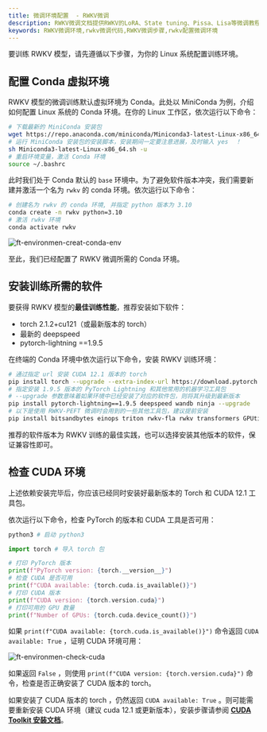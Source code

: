 ```yaml
---
title: 微调环境配置  - RWKV微调
description: RWKV微调文档提供RWKV的LoRA、State tuning、Pissa、Lisa等微调教程，通过微调RWKV模型，可以强化模型在特定任务上的表现，或者让模型扮演某个特定的角色。
keywords: RWKV微调环境,rwkv微调代码,RWKV微调步骤,rwkv配置微调环境
---
```



要训练 RWKV 模型，请先遵循以下步骤，为你的 Linux 系统配置训练环境。

##  配置 Conda 虚拟环境

RWKV 模型的微调训练默认虚拟环境为 Conda。此处以 MiniConda 为例，介绍如何配置 Linux 系统的 Conda 环境。在你的 Linux 工作区，依次运行以下命令：

``` bash copy
# 下载最新的 MiniConda 安装包
wget https://repo.anaconda.com/miniconda/Miniconda3-latest-Linux-x86_64.sh
# 运行 MiniConda 安装包的安装脚本，安装期间一定要注意进展，及时输入 yes  ！
sh Miniconda3-latest-Linux-x86_64.sh -u
# 重启环境变量，激活 Conda 环境
source ~/.bashrc
```
此时我们处于 Conda 默认的 `base` 环境中。为了避免软件版本冲突，我们需要新建并激活一个名为 `rwkv` 的 conda 环境。依次运行以下命令：

``` bash copy
# 创建名为 rwkv 的 conda 环境, 并指定 python 版本为 3.10
conda create -n rwkv python=3.10
# 激活 rwkv 环境
conda activate rwkv
```
![ft-environmen-creat-conda-env](./imgs/ft-environmen-creat-conda-env.png)

至此，我们已经配置了 RWKV 微调所需的 Conda 环境。

## 安装训练所需的软件

要获得 RWKV 模型的**最佳训练性能**，推荐安装如下软件：

- torch 2.1.2+cu121（或最新版本的 torch）
- 最新的 deepspeed
- pytorch-lightning ==1.9.5

在终端的 Conda 环境中依次运行以下命令，安装 RWKV 训练环境：

``` bash copy
# 通过指定 url 安装 CUDA 12.1 版本的 torch
pip install torch --upgrade --extra-index-url https://download.pytorch.org/whl/cu121
# 指定安装 1.9.5 版本的 PyTorch Lightning 和其他常用的机器学习工具包
# --upgrade 参数意味着如果环境中已经安装了对应的软件包，则将其升级到最新版本
pip install pytorch-lightning==1.9.5 deepspeed wandb ninja --upgrade
# 以下是使用 RWKV-PEFT 微调时会用到的一些其他工具包，建议提前安装
pip install bitsandbytes einops triton rwkv-fla rwkv transformers GPUtil plotly gradio datasets
```

<Callout type="info" emoji="ℹ️">
推荐的软件版本为 RWKV 训练的最佳实践，也可以选择安装其他版本的软件，保证兼容性即可。
</Callout>

## 检查 CUDA 环境

上述依赖安装完毕后，你应该已经同时安装好最新版本的 Torch 和 CUDA 12.1 工具包。

依次运行以下命令，检查 PyTorch 的版本和 CUDA 工具是否可用：
```python
python3 # 启动 python3

import torch # 导入 torch 包

# 打印 PyTorch 版本
print(f"PyTorch version: {torch.__version__}") 
# 检查 CUDA 是否可用
print(f"CUDA available: {torch.cuda.is_available()}")
# 打印 CUDA 版本
print(f"CUDA version: {torch.version.cuda}")
# 打印可用的 GPU 数量
print(f"Number of GPUs: {torch.cuda.device_count()}")
```

如果 `print(f"CUDA available: {torch.cuda.is_available()}")` 命令返回 `CUDA available: True` ，证明 CUDA 环境可用：

![ft-environmen-check-cuda](./imgs/ft-environmen-check-cuda.png)

如果返回 `False` ，则使用 `print(f"CUDA version: {torch.version.cuda}")` 命令，检查是否正确安装了 CUDA 版本的 torch。

如果安装了 CUDA 版本的 torch ，仍然返回 `CUDA available: True` 。则可能需要重新安装 CUDA 环境（建议 cuda 12.1 或更新版本），安装步骤请参阅 [**CUDA Toolkit 安装文档**](https://developer.nvidia.com/cuda-downloads)。

